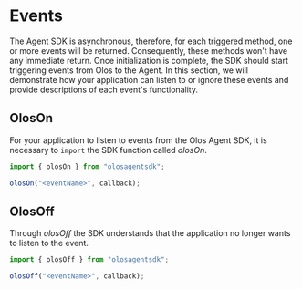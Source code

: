 # Events

The Agent SDK is asynchronous, therefore, for each triggered method, one or more events will be returned. Consequently, these methods won't have any immediate return. Once initialization is complete, the SDK should start triggering events from Olos to the Agent. In this section, we will demonstrate how your application can listen to or ignore these events and provide descriptions of each event's functionality.

## OlosOn

For your application to listen to events from the Olos Agent SDK, it is necessary to `import` the SDK function called _olosOn_.

```js copy
import { olosOn } from "olosagentsdk";

olosOn("<eventName>", callback);
```

## OlosOff

Through _olosOff_ the SDK understands that the application no longer wants to listen to the event.

```js copy
import { olosOff } from "olosagentsdk";

olosOff("<eventName>", callback);
```
